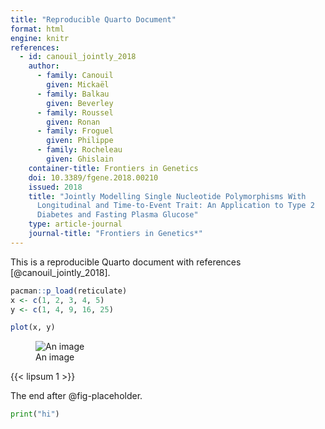 ```yaml
---
title: "Reproducible Quarto Document"
format: html
engine: knitr
references:
  - id: canouil_jointly_2018
    author:
      - family: Canouil
        given: Mickaël
      - family: Balkau
        given: Beverley
      - family: Roussel
        given: Ronan
      - family: Froguel
        given: Philippe
      - family: Rocheleau
        given: Ghislain
    container-title: Frontiers in Genetics
    doi: 10.3389/fgene.2018.00210
    issued: 2018
    title: "Jointly Modelling Single Nucleotide Polymorphisms With
      Longitudinal and Time-to-Event Trait: An Application to Type 2
      Diabetes and Fasting Plasma Glucose"
    type: article-journal
    journal-title: "Frontiers in Genetics*"
---
```


This is a reproducible Quarto document with references [@canouil_jointly_2018].

```r
pacman::p_load(reticulate)
x <- c(1, 2, 3, 4, 5)
y <- c(1, 4, 9, 16, 25)

plot(x, y)
```

![An image]({{< placeholder 600 400 >}}){#fig-placeholder}

{{< lipsum 1 >}}

The end after @fig-placeholder.


```python
print("hi")
```